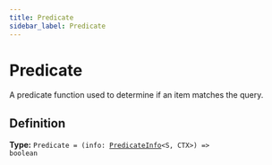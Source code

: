 ```yaml
---
title: Predicate
sidebar_label: Predicate
---
```


# Predicate

A predicate function used to determine if an item matches the query.

## Definition

**Type:** <code>Predicate = (info: [PredicateInfo](/api/types/predicateinfo)&lt;S, CTX&gt;) =&gt; boolean</code>

